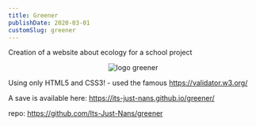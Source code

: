 ```yaml
---
title: Greener
publishDate: 2020-03-01
customSlug: greener
---
```


Creation of a website about ecology for a school project



<div style="text-align: center;">
    <Image src={img} alt="logo greener" height={100}/>
</div>


Using only HTML5 and CSS3! - used the famous https://validator.w3.org/

A save is available here: https://its-just-nans.github.io/greener/

repo: https://github.com/Its-Just-Nans/greener

